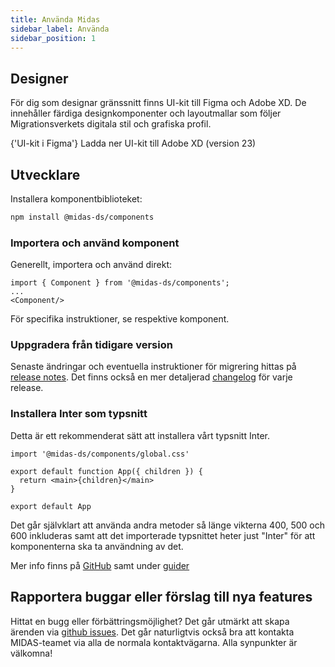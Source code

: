 ```yaml
---
title: Använda Midas
sidebar_label: Använda
sidebar_position: 1
---
```



## Designer

För dig som designar gränssnitt finns UI-kit till Figma och Adobe XD. De innehåller färdiga designkomponenter och layoutmallar som följer Migrationsverkets digitala stil och grafiska profil.

<Grid>
  <GridItem>
    <LinkButton
      target='\_blank'
      href='https://www.figma.com/design/Zc41jDwx13L2bVECCQlsfN/MIDAS-UI-Kit?m=auto&node-id=0-1&t=ZgUPPphkbF15QIWU-1'
    >
      {'UI-kit i Figma'}
    </LinkButton>
  </GridItem>
  <GridItem>
    <Link
      target='\_blank'
      href={require('/files/MIDAS_UIkit_23.zip').default}
      download
    >
      Ladda ner UI-kit till Adobe XD (version 23)
    </Link>
  </GridItem>
</Grid>

## Utvecklare

Installera komponentbiblioteket:

```bash npm2yarn
npm install @midas-ds/components
```

### Importera och använd komponent

Generellt, importera och använd direkt:

```tsx
import { Component } from '@midas-ds/components';
...
<Component/>
```

För specifika instruktioner, se respektive komponent.

### Uppgradera från tidigare version

Senaste ändringar och eventuella instruktioner för migrering hittas på [release notes](/blog). Det finns också en
mer detaljerad [changelog](/changelog) för varje release.

### Installera Inter som typsnitt

Detta är ett rekommenderat sätt att installera vårt typsnitt Inter.

```tsx {1} title="App.tsx (rootfilen i din app)"
import '@midas-ds/components/global.css'

export default function App({ children }) {
  return <main>{children}</main>
}

export default App
```

Det går självklart att använda andra metoder så länge vikterna 400, 500 och 600 inkluderas samt att det importerade typsnittet heter just "Inter" för att komponenterna ska ta användning av det.

Mer info finns på [GitHub](https://github.com/migrationsverket/midas) samt under [guider](/dev/common-issues)

## Rapportera buggar eller förslag till nya features

Hittat en bugg eller förbättringsmöjlighet? Det går utmärkt att skapa ärenden via [github issues](https://github.com/migrationsverket/midas/issues).
Det går naturligtvis också bra att kontakta MIDAS-teamet via alla de normala kontaktvägarna. Alla synpunkter är välkomna!
